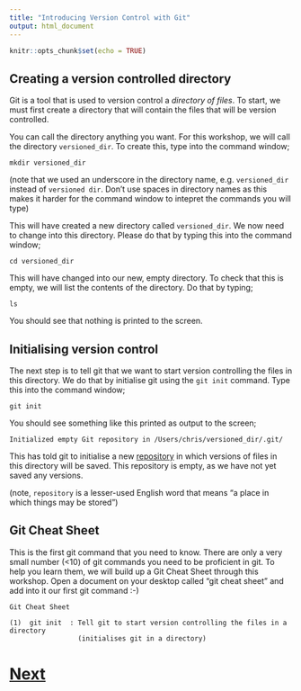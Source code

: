 ```yaml
---
title: "Introducing Version Control with Git"
output: html_document
---
```


```r
knitr::opts_chunk$set(echo = TRUE)
```

## Creating a version controlled directory

Git is a tool that is used to version control a *directory of files*. To start, we
must first create a directory that will contain the files that will be version controlled.

You can call the directory anything you want. For this workshop, we will call
the directory `versioned_dir`. To create this, type into the command window;

```
mkdir versioned_dir
```

(note that we used an underscore in the directory name, e.g. `versioned_dir`
instead of `versioned dir`. Don't use spaces in directory names as this makes
it harder for the command window to intepret the commands you will type)

This will have created a new directory called `versioned_dir`. We now need to change 
into this directory. Please do that by typing this into the command window;

```
cd versioned_dir
```

This will have changed into our new, empty directory. To check that this is empty,
we will list the contents of the directory. Do that by typing;

```
ls
```

You should see that nothing is printed to the screen.

## Initialising version control

The next step is to tell git that we want to start version controlling the files in this
directory. We do that by initialise git using the `git init` command. Type this into the 
command window;

```
git init
```

You should see something like this printed as output to the screen;

```
Initialized empty Git repository in /Users/chris/versioned_dir/.git/
```

This has told git to initialise a new [repository](https://dictionary.cambridge.org/dictionary/english/repository) in which versions of files in this directory will be saved. This repository
is empty, as we have not yet saved any versions.

(note, `repository` is a lesser-used English word that means "a place in which things
may be stored")

## Git Cheat Sheet

This is the first git command that you need to know. There are only a very small number (<10)
of git commands you need to be proficient in git. To help you learn them, we will
build up a Git Cheat Sheet through this workshop. Open a document on your desktop called
"git cheat sheet" and add into it our first git command :-)

```
Git Cheat Sheet

(1)  git init  : Tell git to start version controlling the files in a directory
                 (initialises git in a directory)
```

# [Next](committing.html)
